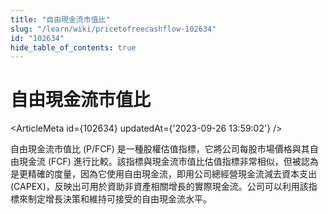 ```yaml
---
title: "自由現金流市值比"
slug: "/learn/wiki/pricetofreecashflow-102634"
id: "102634"
hide_table_of_contents: true
---
```



# 自由現金流市值比

<ArticleMeta id={102634} updatedAt={'2023-09-26 13:59:02'} />
<div className='border-solid border-b border-t-0 my-4 border-[var(--ifm-color-gray-300)]' />

自由現金流市值比 (P/FCF) 是一種股權估值指標，它將公司每股市場價格與其自由現金流 (FCF) 進行比較。該指標與現金流市值比估值指標非常相似，但被認為是更精確的度量，因為它使用自由現金流，即用公司總經營現金流減去資本支出 (CAPEX)，反映出可用於資助非資產相關增長的實際現金流。公司可以利用該指標來制定增長決策和維持可接受的自由現金流水平。
